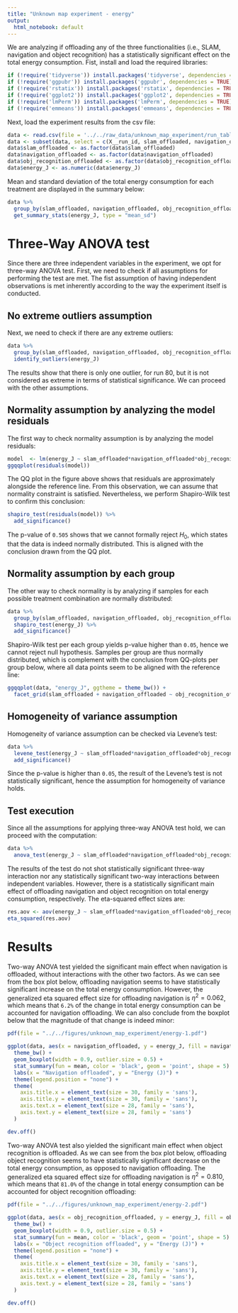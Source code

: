 ```yaml
---
title: "Unknown map experiment - energy"
output:
  html_notebook: default
---
```


We are analyzing if offloading any of the three functionalities (i.e., SLAM, navigation and object recognition) has a statistically significant effect on the total energy consumption. Fist, install and load the required libraries:
```r
if (!require('tidyverse')) install.packages('tidyverse', dependencies = TRUE); library('tidyverse')
if (!require('ggpubr')) install.packages('ggpubr', dependencies = TRUE); library('ggpubr')
if (!require('rstatix')) install.packages('rstatix', dependencies = TRUE); library('rstatix')
if (!require('ggplot2')) install.packages('ggplot2', dependencies = TRUE); library('ggplot2')
if (!require('lmPerm')) install.packages('lmPerm', dependencies = TRUE); library('lmPerm')
if (!require('emmeans')) install.packages('emmeans', dependencies = TRUE); library('emmeans')
```

Next, load the experiment results from the csv file:
```r
data <- read.csv(file = '../../raw_data/unknown_map_experiment/run_table.csv')
data <- subset(data, select = c(X__run_id, slam_offloaded, navigation_offloaded, obj_recognition_offloaded, energy_J))
data$slam_offloaded <- as.factor(data$slam_offloaded)
data$navigation_offloaded <- as.factor(data$navigation_offloaded)
data$obj_recognition_offloaded <- as.factor(data$obj_recognition_offloaded)
data$energy_J <- as.numeric(data$energy_J)
```

Mean and standard deviation of the total energy consumption for each treatment are displayed in the summary below:
```r
data %>%
  group_by(slam_offloaded, navigation_offloaded, obj_recognition_offloaded) %>%
  get_summary_stats(energy_J, type = "mean_sd")
```

# Three-Way ANOVA test

Since there are three independent variables in the experiment, we opt for three-way ANOVA test. First, we need to check if all assumptions for performing the test are met. The fist assumption of having independent observations is met inherently according to the way the experiment itself is conducted. 

## No extreme outliers assumption

Next, we need to check if there are any extreme outliers:

```r
data %>%
  group_by(slam_offloaded, navigation_offloaded, obj_recognition_offloaded) %>%
  identify_outliers(energy_J)
```
The results show that there is only one outlier, for run 80, but it is not considered as extreme in terms of statistical significance. We can proceed with the other assumptions.

## Normality assumption by analyzing the model residuals

The first way to check normality assumption is by analyzing the model residuals:

```r
model  <- lm(energy_J ~ slam_offloaded*navigation_offloaded*obj_recognition_offloaded, data = data)
ggqqplot(residuals(model))
```
The QQ plot in the figure above shows that residuals are approximately alongside the reference line. From this observation, we can assume that normality constraint is satisfied. Nevertheless, we perform Shapiro-Wilk test to confirm this conclusion:
```r
shapiro_test(residuals(model)) %>%
  add_significance()
```
The p-value of `0.505` shows that we cannot formally reject $H_0$, which states that the data is indeed normally distributed. This is aligned with the conclusion drawn from the QQ plot.

## Normality assumption by each group

The other way to check normality is by analyzing if samples for each possible treatment combination are normally distributed:
```r
data %>%
  group_by(slam_offloaded, navigation_offloaded, obj_recognition_offloaded) %>%
  shapiro_test(energy_J) %>%
  add_significance()
```

Shapiro-Wilk test per each group yields p-value higher than `0.05`, hence we cannot reject null hypothesis. Samples per group are thus normally distributed, which is complement with the conclusion from QQ-plots per group below, where all data points seem to be aligned with the reference line:
```r
ggqqplot(data, "energy_J", ggtheme = theme_bw()) +
  facet_grid(slam_offloaded + navigation_offloaded ~ obj_recognition_offloaded, labeller = "label_both")
```

## Homogeneity of variance assumption

Homogeneity of variance assumption can be checked via Levene’s test:

```r
data %>% 
  levene_test(energy_J ~ slam_offloaded*navigation_offloaded*obj_recognition_offloaded) %>%
  add_significance()
```
Since the p-value is higher than `0.05`, the result of the Levene's test is not statistically significant, hence the assumption for homogeneity of variance holds.

## Test execution

Since all the assumptions for applying three-way ANOVA test hold, we can proceed with the computation:
```r
data %>% 
  anova_test(energy_J ~ slam_offloaded*navigation_offloaded*obj_recognition_offloaded)
```
The results of the test do not shot statistically significant three-way interaction nor any statistically significant two-way interactions between independent variables. However, there is a statistically significant main effect of offloading navigation and object recognition on total energy consumption, respectively. The eta-squared effect sizes are:
```r
res.aov <- aov(energy_J ~ slam_offloaded*navigation_offloaded*obj_recognition_offloaded, data = data)
eta_squared(res.aov)
```

# Results

Two-way ANOVA test yielded the significant main effect when navigation is offloaded, without interactions with the other two factors. As we can see from the box plot below, offloading navigation seems to have statistically significant increase on the total energy consumption. However, the generalized eta squared effect size for offloading navigation is $\eta^2 = 0.062$, which means that `6.2%` of the change in total energy consumption can be accounted for navigation offloading. We can also conclude from the boxplot below that the magnitude of that change is indeed minor:
```r
pdf(file = "../../figures/unknown_map_experiment/energy-1.pdf")

ggplot(data, aes(x = navigation_offloaded, y = energy_J, fill = navigation_offloaded)) +
  theme_bw() + 
  geom_boxplot(width = 0.9, outlier.size = 0.5) + 
  stat_summary(fun = mean, color = 'black', geom = 'point', shape = 5) +
  labs(x = "Navigation offloaded", y = "Energy (J)") +
  theme(legend.position = "none") +
  theme(
    axis.title.x = element_text(size = 30, family = 'sans'),
    axis.title.y = element_text(size = 30, family = 'sans'),
    axis.text.x = element_text(size = 28, family = 'sans'),
    axis.text.y = element_text(size = 28, family = 'sans')
  )

dev.off()
```
Two-way ANOVA test also yielded the significant main effect when object recognition is offloaded. As we can see from the box plot below, offloading object recognition seems to have statistically significant decrease on the total energy consumption, as opposed to navigation offloading. The generalized eta squared effect size for offloading navigation is $\eta^2 = 0.810$, which means that `81.0%` of the change in total energy consumption can be accounted for object recognition offloading:
```r
pdf(file = "../../figures/unknown_map_experiment/energy-2.pdf")

ggplot(data, aes(x = obj_recognition_offloaded, y = energy_J, fill = obj_recognition_offloaded)) +
  theme_bw() + 
  geom_boxplot(width = 0.9, outlier.size = 0.5) + 
  stat_summary(fun = mean, color = 'black', geom = 'point', shape = 5) +
  labs(x = "Object recognition offloaded", y = "Energy (J)") +
  theme(legend.position = "none") +
  theme(
    axis.title.x = element_text(size = 30, family = 'sans'),
    axis.title.y = element_text(size = 30, family = 'sans'),
    axis.text.x = element_text(size = 28, family = 'sans'),
    axis.text.y = element_text(size = 28, family = 'sans')
  )

dev.off()
```

